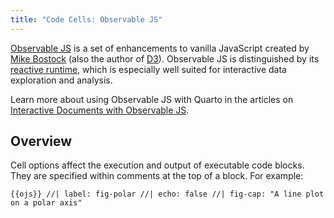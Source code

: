 ```yaml
---
title: "Code Cells: Observable JS"
---
```


[Observable JS](https://observablehq.com/@observablehq/observables-not-javascript) is a set of enhancements to vanilla JavaScript created by [Mike Bostock](https://en.wikipedia.org/wiki/Mike_Bostock) (also the author of [D3](https://d3js.org/)). Observable JS is distinguished by its [reactive runtime](https://github.com/observablehq/runtime), which is especially well suited for interactive data exploration and analysis.

Learn more about using Observable JS with Quarto in the articles on [Interactive Documents with Observable JS](../../interactive/ojs/index.qmd).

## Overview

Cell options affect the execution and output of executable code blocks. They are specified within comments at the top of a block. For example:

```{{ojs}}
//| label: fig-polar
//| echo: false
//| fig-cap: "A line plot on a polar axis"
```

